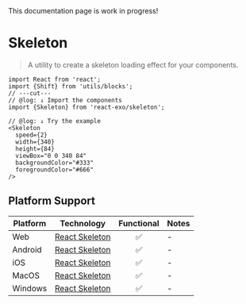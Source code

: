 
<Callout type="warning">
  This documentation page is work in progress!
</Callout>

# Skeleton

> A utility to create a skeleton loading effect for your components.

<Skeleton
  speed={2}
  width={340}
  height={84}
  viewBox="0 0 340 84"
  backgroundColor="#333"
  foregroundColor="#666"
/>

```tsx twoslash
import React from 'react';
import {Shift} from 'utils/blocks';
// ---cut---
// @log: ↓ Import the components
import {Skeleton} from 'react-exo/skeleton';

// @log: ↓ Try the example
<Skeleton 
  speed={2}
  width={340}
  height={84}
  viewBox="0 0 340 84"
  backgroundColor="#333"
  foregroundColor="#666"
/>
```

## Platform Support

| Platform | Technology | Functional | Notes |
| -------- | ---------- | :--------: | ----- |
| Web | [React Skeleton](https://skeletonreact.com) | ✅ | - |
| Android | [React Skeleton](https://skeletonreact.com) | ✅ | - |
| iOS | [React Skeleton](https://skeletonreact.com) | ✅ | - |
| MacOS | [React Skeleton](https://skeletonreact.com) | ✅ | - |
| Windows | [React Skeleton](https://skeletonreact.com) | ✅ | - |

